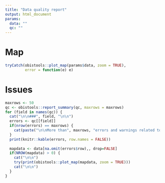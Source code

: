 ```yaml
---
title: "Data quality report"
output: html_document
params:
  data: ""
  qc: ""
---
```


# Map

```r
tryCatch(obistools::plot_map(params$data, zoom = TRUE),
         error = function(e) e)
```

# Issues

```r
maxrows <- 50
qc <- obistools::report_summary(qc, maxrows = maxrows)
for (field in names(qc)) {
  cat("\n\n###", field, "\n\n")
  errors <- qc[[field]]
  if(nrow(errors) == maxrows) {
    cat(paste("\n\nMore than", maxrows, "errors and warnings related to this field were found, the first", maxrows, "are printed below and shown on a map whenever possible.\n"))
  }
  print(knitr::kable(errors, row.names = FALSE))
  
  mapdata <- data[na.omit(errors$row),, drop=FALSE]
  if(NROW(mapdata) > 0) {
    cat("\n\n")
    try(print(obistools::plot_map(mapdata, zoom = TRUE)))
    cat("\n\n")
  }
}
```
